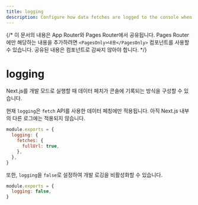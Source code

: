 ```yaml
---
title: logging
description: Configure how data fetches are logged to the console when running Next.js in development mode.
---
```


{/* 이 문서의 내용은 App Router와 Pages Router에서 공유됩니다. Pages Router에만 해당하는 내용을 추가하려면 `<PagesOnly>내용</PagesOnly>` 컴포넌트를 사용할 수 있습니다. 공유된 내용은 컴포넌트로 감싸지 않아야 합니다. */}

# logging

Next.js를 개발 모드로 실행할 때 데이터 페치가 콘솔에 기록되는 방식을 구성할 수 있습니다.

현재 `logging`은 `fetch` API를 사용한 데이터 페칭에만 적용됩니다. 아직 Next.js 내부의 다른 로그에는 적용되지 않습니다.

```js filename="next.config.js"
module.exports = {
  logging: {
    fetches: {
      fullUrl: true,
    },
  },
}
```

또한, `logging`을 `false`로 설정하여 개발 로깅을 비활성화할 수 있습니다.

```js filename="next.config.js"
module.exports = {
  logging: false,
}
```
